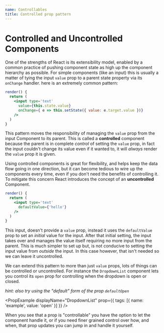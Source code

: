 ```yaml
---
name: Controllables
title: Controlled prop pattern
---
```



# Controlled and Uncontrolled Components

One of the strengths of React is its extensibility model, enabled by a common practice of pushing component state
as high up the component hierarchy as possible. For simple components (like an input) this
is usually a matter of tying the input `value` prop to a parent state property via its `onChange` handler.
here is an extremely common pattern:

```jsx
render() {
  return (
    <input type='text'
      value={this.state.value}
      onChange={ e => this.setState({ value: e.target.value })}
    />
  )
}
```

This pattern moves the responsibility of managing the `value` prop from the input Component to its parent.
This is called a **controlled** component because the parent is in complete _control_ of setting the `value` prop,
in fact the input couldn't change its value even if it wanted to, it will _always_ render the `value` prop it is given.

Using controlled components is great for flexibility, and helps keep the data flow going in one direction,
but it can become tedious to wire up the components every time, even if you don't need the benefits of controlling it.
To mitigate this concern React introduces the concept of an **uncontrolled** Component.

```jsx
render() {
  return (
    <input type='text'
      defaultValue={'hello'}
    />
  )
}
```

This input, doesn't provide a `value` prop, instead it uses the `defaultValue` prop to set an _initial_
value for the input. After that initial setting, the input takes over and manages the value itself requiring
no more input from the parent. This is much simpler to set up but, is not conducive to setting the input value
from _outside_ the input. In this case however, that isn't needed so we can leave it uncontrolled.

We can extend this pattern to more than just `value` props, lots of things can be controlled or uncontrolled.
For instance the `DropdownList` component lets you control its `open` prop for controlling when
the dropdown is open or closed.

_hint: also try using the "default" form of the prop `defaultOpen`_

<PropExample
  displayName="DropdownList"
  prop={{ tags: [{ name: 'example', value: 'open' }] }}
/>

When you see that a prop is "controllable" you have the option to let the component handle it,
or if you need finer grained control over how, and when, that prop updates you can jump in and handle it yourself.
